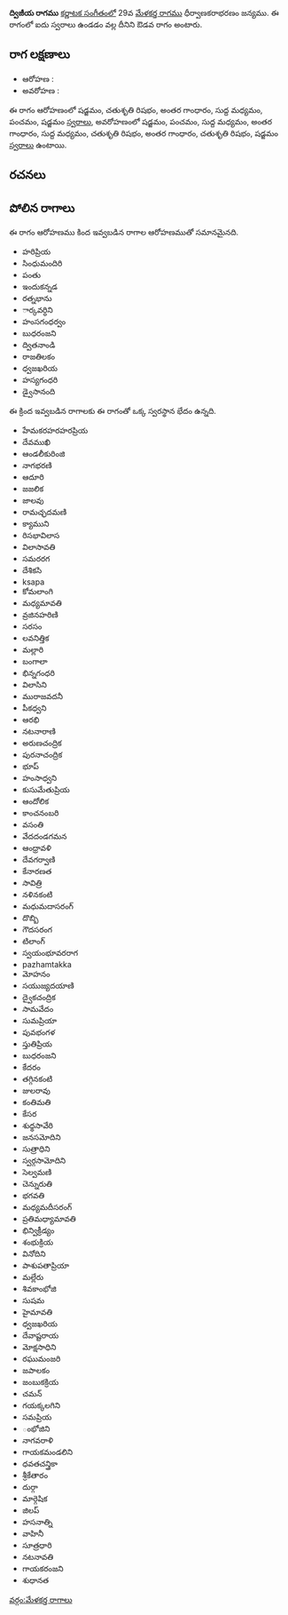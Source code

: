 {{Infobox ragam
	| name          	= ద్విజీయ
	| synonym	    	= 
	| mela          	= 
	| chakra        	= 
	| janaka        	= 
	| type          	= ఔడవ
	| arohanam      	= {{svaraC|S|R2|G3|M1|P|S'}} 
	| avarohanam    	= {{svaraC|S'|P|M1|G3|M1|R2|G3|R2|S}}
	| jeeva         	=
	| chhaya        	=
	| nyasa         	=
	| vishesha      	= 
	| equivalent  		= 
}}
{{కర్ణాటక సంగీత రాగాలు}}
'''ద్విజీయ రాగము''' [[కర్ణాటక సంగీతం]]లో 29వ [[మేళకర్త రాగము]] ధీర్వాణకరాభరణం జన్యము.  ఈ రాగంలో ఐదు స్వరాలు ఉండడం వల్ల దీనిని ఔడవ రాగం అంటారు.


==రాగ లక్షణాలు==


* ఆరోహణ : {{svaraC|S|R2|G3|M1|P|S'}} 
* అవరోహణ : {{svaraC|S'|P|M1|G3|M1|R2|G3|R2|S}}

ఈ రాగం ఆరోహణంలో షడ్జమం, చతుశృతి రిషభం, అంతర గాంధారం, సుద్ద మధ్యమం, పంచమం, షడ్జమం [[స్వరాలు]], అవరోహణంలో షడ్జమం, పంచమం, సుద్ద మధ్యమం, అంతర గాంధారం, సుద్ద మధ్యమం, చతుశృతి రిషభం, అంతర గాంధారం, చతుశృతి రిషభం, షడ్జమం [[స్వరాలు]] ఉంటాయి.

==రచనలు==



==పోలిన రాగాలు==
ఈ రాగం ఆరోహణము కింద ఇవ్వబడిన రాగాల ఆరోహణముతో సమానమైనది.
* హరిప్రియ
* సింధుమందిరి
* పంతు
* ఇందుకన్నడ
* రత్నభాను
* ార్కవర్ధిని
* హంసగంధర్వం
* బుధరంజని
* ద్వితనాండి
* రాజతిలకం
* ధ్వజఖరియ
* హస్యగంధరి
* డ్వైసానంది

ఈ క్రింద ఇవ్వబడిన రాగాలకు ఈ రాగంతో ఒక్క స్వరస్థాన భేదం ఉన్నది.
* హేమకరహరహరప్రియ
* దేవముఖి
* ఆండలీకురింజి
* నాగభరణి
* ఆదూరి
* జజలిక
* జాలవు
* రామచ్ఛదమణి
* క్యాముని
* రిసభావిలాస
* విలాసావతి
* సమరరగ
* దేశికసి
* ksapa
* కోమలాంగి
* మధ్యమావతి
* వ్రజినహరిణి
* సరసం
* లవనిత్తిక
* మల్లారి
* బంగాలా
* భిన్నగంధరి
* విలాసిని
* మురాజవదనీ
* పీకధ్వని
* ఆరభి
* నటనారాణి
* అరుణచంద్రిక
* పురనాచంద్రిక
* భూప్
* హంసాధ్వని
* కుసుమేతుప్రియ
* ఆందోలిక
* కాంచనంబరి
* వసంతి
* వేదదండగమన
* ఆంధ్రావళి
* దేవగర్వాణి
* కేనారణత
* సావిత్రి
* నళినకంటి
* మధుమదాసరంగ్
* దొబ్బి
* గౌదసరంగ
* టిలాంగ్
* స్వయంభూవరరాగ
* pazhamtakka
* మోహనం
* సయుజ్యదయాణి
* ద్వైకచంద్రిక
* సామవేదం
* సుమప్రియా
* పువభంగళ
* స్తుతిప్రియ
* బుధరంజని
* కేదరం
* తగ్గినకంటి
* జులరావు
* కంతిమతి
* కేసర
* శుధ్ధసావేరి
* జనసమోదిని
* సుత్రాధిని
* స్వర్గసామోదిని
* సెల్వమణి
* చెన్నురుతి
* భగవతి
* మధ్యమదీసరంగ్
* ప్రతిమధ్యామావతి
* భిన్విక్రీడ్యం
* శంభుక్రియ
* వినోదిని
* పాశుపతాప్రియా
* మల్లేరు
* శివకాంభోజి
* సుషమ
* హైమావతి
* ధ్వజఖరియ
* దేవాష్టరాయ
* మోక్షసాధిని
* రఘుమంజరి
* జపాలకం
* జంబుకక్రియ
* చమన్
* గయక్కలగిని
* సమప్రియ
* ంభోజిని
* నాగవరాళి
* గాయకమండలిని
* ధవతచన్త్రికా
* శ్రీకేతారం
* దుర్గా
* మార్గెషిక
* జిలప్
* హసనాత్ని
* వాహినీ
* సూత్రధారి
* నటనావతి
* గాయకరంజని
* శుధానత



[[వర్గం:మేళకర్త రాగాలు]]